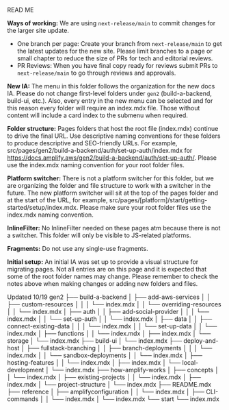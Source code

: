 READ ME

**Ways of working:** We are using `next-release/main` to commit changes for the larger site update.
- One branch per page: Create your branch from `next-release/main` to get the latest updates for the new site. Please limit branches to a page or small chapter to reduce the size of PRs for tech and editorial reviews.
- PR Reviews: When you have final copy ready for reviews submit PRs to `next-release/main` to go through reviews and approvals.

**New IA:** The menu in this folder follows the organization for the new docs IA. Please do not change first-level folders under `gen2` (build-a-backend, build-ui, etc.). Also, every entry in the new menu can be selected and for this reason every folder will require an index.mdx file. Those without content will include a card index to the submenu when required.

**Folder structure:** Pages folders that host the root file (index.mdx) continue to drive the final URL. Use descriptive naming conventions for these folders to produce descriptive and SEO-friendly URLs. For example, src/pages/gen2/build-a-backend/auth/set-up-auth/index.mdx for https://docs.amplify.aws/gen2/build-a-backend/auth/set-up-auth/. Please use the index.mdx naming convention for your root folder files.

**Platform switcher:** There is not a platform switcher for this folder, but we are organizing the folder and file structure to work with a switcher in the future. The new platform switcher will sit at the top of the pages folder and at the start of the URL, for example, src/pages/[platform]/start/getting-started/setup/index.mdx. Please make sure your root folder files use the index.mdx naming convention.

**InlineFilter:** No InlineFilter needed on these pages atm because there is not a switcher. This folder will only be visible to JS-related platforms.

**Fragments:** Do not use any single-use fragments.

**Initial setup:** An initial IA was set up to provide a visual structure for migrating pages. Not all entries are on this page and it is expected that some of the root folder names may change. Please remember to check the notes above when making changes or adding new folders and files.

Updated 10/19
gen2
├── build-a-backend
│   ├── add-aws-services
│   │   ├── custom-resources
│   │   │   └── index.mdx
│   │   └── overriding-resources
│   │       └── index.mdx
│   ├── auth
│   │   ├── add-social-provider
│   │   │   └── index.mdx
│   │   └── set-up-auth
│   │       └── index.mdx
│   ├── data
│   │   ├── connect-existing-data
│   │   │   └── index.mdx
│   │   └── set-up-data
│   │       └── index.mdx
│   ├── functions
│   │   └── index.mdx
│   ├── index.mdx
│   └── storage
│       └── index.mdx
├── build-ui
│   └── index.mdx
├── deploy-and-host
│   ├── fullstack-branching
│   │   ├── branch-deployments
│   │   │   └── index.mdx
│   │   └── sandbox-deployments
│   │       └── index.mdx
│   ├── hosting-features
│   │   └── index.mdx
│   ├── index.mdx
│   └── local-development
│       └── index.mdx
├── how-amplify-works
│   ├── concepts
│   │   └── index.mdx
│   ├── existing-projects
│   │   └── index.mdx
│   ├── index.mdx
│   └── project-structure
│       └── index.mdx
├── README.mdx
├── reference
│   ├── amplifyconfiguration
│   │   └── index.mdx
│   ├── CLI-commands
│   │   └── index.mdx
│   └── index.mdx
└── start
    └── index.mdx
